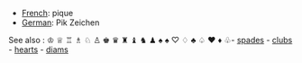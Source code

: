 
*[[French]]: pique
*[[German]]: Pik Zeichen

See also :
♔ ♕ ♖ ♗ ♘ ♙ ♚ ♛ ♜ ♝ ♞ ♟ ♠ &#9824; &#9825; &#9826;
&#9827; &#9828; &#9829; &#9830; &#9831;- 
[[spades]] - 
[[clubs]] -
[[hearts]] -
[[diams]]